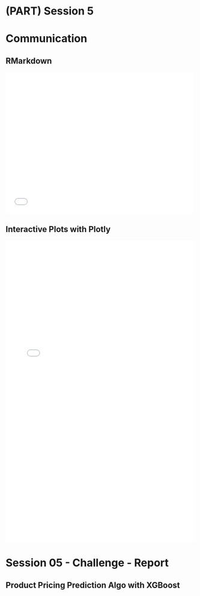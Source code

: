 # (PART) Session 5 {-}

# Communication

## RMarkdown
<embed src= "03_sales_report.pdf" width= "500" height= "375">

## Interactive Plots with Plotly

<iframe src="widget.html" width="100%" height="800" id="igraph" scrolling="no" seamless="seamless" frameBorder="0"> </iframe>

# Session 05 - Challenge - Report
## Product Pricing Prediction Algo with XGBoost


